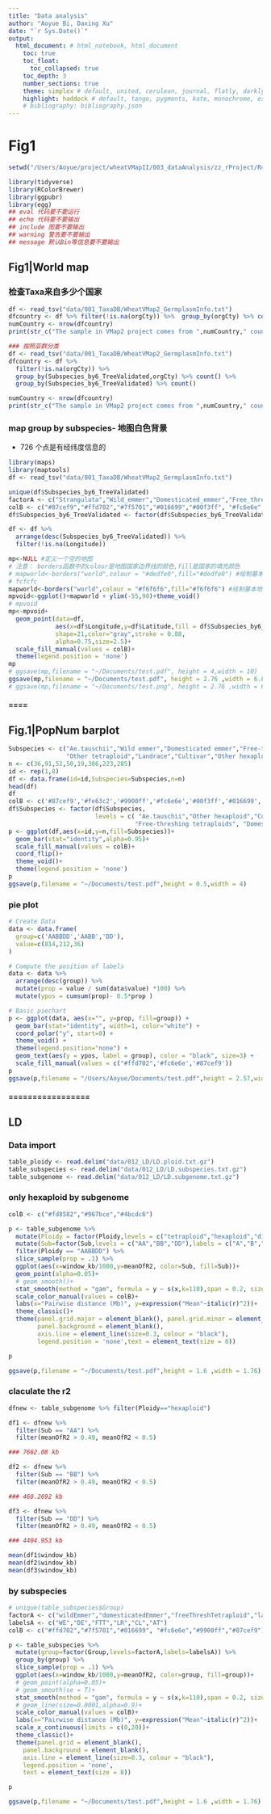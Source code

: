 ```yaml
---
title: "Data analysis"
author: "Aoyue Bi, Daxing Xu"
date: "`r Sys.Date()`"
output: 
  html_document: # html_notebook, html_document
    toc: true
    toc_float:
      toc_collapsed: true
    toc_depth: 3
    number_sections: true
    theme: simplex # default, united, cerulean, journal, flatly, darkly, readable, spacelab, united, cosmo, lumen, paper, sandstone, simplex, and yeti
    highlight: haddock # default, tango, pygments, kate, monochrome, espresso, zenburn, haddock, and breezedark
    # bibliography: bibliography.json
---
```


# Fig1

```r
setwd("/Users/Aoyue/project/wheatVMapII/003_dataAnalysis/zz_rProject/R4VMap2Figs")
```

```r
library(tidyverse)
library(RColorBrewer)
library(ggpubr)
library(egg)
## eval 代码要不要运行
## echo 代码要不要输出
## include 图要不要输出
## warning 警告要不要输出
## message 默认Bin等信息要不要输出
```

## Fig1|World map
### 检查Taxa来自多少个国家
```r
df <- read_tsv("data/001_TaxaDB/WheatVMap2_GermplasmInfo.txt")
dfcountry <- df %>% filter(!is.na(orgCty)) %>%  group_by(orgCty) %>% count()
numCountry <- nrow(dfcountry)
print(str_c("The sample in VMap2 project comes from ",numCountry," countries"))

### 按照亚群分类
df <- read_tsv("data/001_TaxaDB/WheatVMap2_GermplasmInfo.txt")
dfcountry <- df %>% 
  filter(!is.na(orgCty)) %>% 
  group_by(Subspecies_by6_TreeValidated,orgCty) %>% count() %>% 
  group_by(Subspecies_by6_TreeValidated) %>% count()

numCountry <- nrow(dfcountry)
print(str_c("The sample in VMap2 project comes from ",numCountry," countries"))

```
### map group by subspecies- 地图白色背景
- 726 个点是有经纬度信息的
```r
library(maps)
library(maptools)
df <- read_tsv("data/001_TaxaDB/WheatVMap2_GermplasmInfo.txt")

unique(df$Subspecies_by6_TreeValidated)
factorA <- c("Strangulata","Wild_emmer","Domesticated_emmer","Free_threshing_tetraploids","OtherTetraploids","Landrace","Cultivar","OtherHexaploids")
colB <- c("#87cef9","#ffd702","#7f5701","#016699","#00f3ff", "#fc6e6e","#9900ff","#fe63c2")
df$Subspecies_by6_TreeValidated <- factor(df$Subspecies_by6_TreeValidated,levels = factorA)

df <- df %>% 
  arrange(desc(Subspecies_by6_TreeValidated)) %>% 
  filter(!is.na(Longitude))

mp<-NULL #定义一个空的地图
# 注意： borders函数中的colour是地图国家边界线的颜色,fill是国家的填充颜色
# mapworld<-borders("world",colour = "#dedfe0",fill="#dedfe0") #绘制基本地图
# fcfcfc
mapworld<-borders("world",colour = "#f6f6f6",fill="#f6f6f6") #绘制基本地图， 白色背景
mpvoid<-ggplot()+mapworld + ylim(-55,90)+theme_void()
# mpvoid
mp<-mpvoid+
  geom_point(data=df,
             aes(x=df$Longitude,y=df$Latitude,fill = df$Subspecies_by6_TreeValidated),
             shape=21,color="gray",stroke = 0.08,
             alpha=0.75,size=2.5)+
  scale_fill_manual(values = colB)+
  theme(legend.position = 'none')
mp
# ggsave(mp,filename = "~/Documents/test.pdf", height = 4,width = 10)
ggsave(mp,filename = "~/Documents/test.pdf", height = 2.76 ,width = 6.89)
# ggsave(mp,filename = "~/Documents/test.png", height = 2.76 ,width = 6.89)

```

#### ====
## Fig.1\|PopNum barplot

```r
Subspecies <- c("Ae.tauschii","Wild emmer","Domesticated emmer","Free-threshing tetraploids",
                "Other tetraploid","Landrace","Cultivar","Other hexaploid")
n <- c(36,91,52,50,19,306,223,285)
id <- rep(1,8)
df <- data.frame(id=id,Subspecies=Subspecies,n=n)
head(df)
df
colB <- c('#87cef9','#fe63c2','#9900ff','#fc6e6e','#00f3ff','#016699','#7f5701','#ffd702')
df$Subspecies <- factor(df$Subspecies,
                        levels = c( "Ae.tauschii","Other hexaploid","Cultivar","Landrace", "Other tetraploid",
                                   "Free-threshing tetraploids", "Domesticated emmer","Wild emmer"))
p <- ggplot(df,aes(x=id,y=n,fill=Subspecies))+
  geom_bar(stat="identity",alpha=0.95)+
  scale_fill_manual(values = colB)+
  coord_flip()+
  theme_void()+
  theme(legend.position = 'none')
p
ggsave(p,filename = "~/Documents/test.pdf",height = 0.5,width = 4)

```

### pie plot
```r
# Create Data
data <- data.frame(
  group=c('AABBDD','AABB','DD'),
  value=c(814,212,36)
)

# Compute the position of labels
data <- data %>% 
  arrange(desc(group)) %>%
  mutate(prop = value / sum(data$value) *100) %>%
  mutate(ypos = cumsum(prop)- 0.5*prop )

# Basic piechart
p <- ggplot(data, aes(x="", y=prop, fill=group)) +
  geom_bar(stat="identity", width=1, color="white") +
  coord_polar("y", start=0) +
  theme_void() + 
  theme(legend.position="none") +
  geom_text(aes(y = ypos, label = group), color = "black", size=3) +
  scale_fill_manual(values = c("#ffd702",'#fc6e6e','#87cef9'))
p  
ggsave(p,filename = "/Users/Aoyue/Documents/test.pdf",height = 2.57,width = 2.57)
```


#### =================
## LD
### Data import
```r
table_ploidy <- read.delim("data/012_LD/LD.ploid.txt.gz")
table_subspecies <- read.delim("data/012_LD/LD.subspecies.txt.gz")
table_subgenome <- read.delim("data/012_LD/LD.subgenome.txt.gz")
```

### only hexaploid by subgenome
```r
colB <- c("#fd8582","#967bce","#4bcdc6") 

p <- table_subgenome %>% 
  mutate(Ploidy = factor(Ploidy,levels = c("tetraploid","hexaploid","diploid"),labels = c("AABB","AABBDD","DD"))) %>% 
  mutate(Sub=factor(Sub,levels = c("AA","BB","DD"),labels = c("A","B","D"))) %>% 
  filter(Ploidy == "AABBDD") %>%
  slice_sample(prop = .1) %>%
  ggplot(aes(x=window_kb/1000,y=meanOfR2, color=Sub, fill=Sub))+
  geom_point(alpha=0.05)+
  # geom_smooth()+
  stat_smooth(method = "gam", formula = y ~ s(x,k=110),span = 0.2, size = 1,se=T) +
  scale_color_manual(values = colB)+
  labs(x="Pairwise distance (Mb)", y=expression("Mean"~italic(r)^2))+
  theme_classic()+
  theme(panel.grid.major = element_blank(), panel.grid.minor = element_blank(),
        panel.background = element_blank(),
        axis.line = element_line(size=0.3, colour = "black"),
        legend.position = 'none',text = element_text(size = 8))

p

ggsave(p,filename = "~/Documents/test.pdf",height = 1.6 ,width = 1.76)
```
### claculate the r2
```r
dfnew <- table_subgenome %>% filter(Ploidy=="hexaploid")

```

```r
df1 <- dfnew %>% 
  filter(Sub == "AA") %>% 
  filter(meanOfR2 > 0.49, meanOfR2 < 0.5)

### 7662.08 kb

df2 <- dfnew %>% 
  filter(Sub == "BB") %>% 
  filter(meanOfR2 > 0.49, meanOfR2 < 0.5)

### 460.2692 kb

df3 <- dfnew %>% 
  filter(Sub == "DD") %>% 
  filter(meanOfR2 > 0.49, meanOfR2 < 0.5)

### 4404.953 kb

mean(df1$window_kb)
mean(df2$window_kb)
mean(df3$window_kb)


```

### by subspecies
```r
# unique(table_subspecies$Group)
factorA <- c("wildEmmer","domesticatedEmmer","freeThreshTetraploid","landrace","cultivar","tauschii")
labelsA <- c("WE","DE","FTT","LR","CL","AT")
colB <- c("#ffd702","#7f5701","#016699", "#fc6e6e","#9900ff","#87cef9")

p <- table_subspecies %>% 
  mutate(group=factor(Group,levels=factorA,labels=labelsA)) %>% 
  group_by(group) %>% 
  slice_sample(prop = .1) %>%
  ggplot(aes(x=window_kb/1000,y=meanOfR2, color=group, fill=group))+
  # geom_point(alpha=0.05)+
  # geom_smooth(se = T)+
  stat_smooth(method = "gam", formula = y ~ s(x,k=110),span = 0.2, size = 1,se=T) +
  # geom_line(size=0.0001,alpha=0.9)+
  scale_color_manual(values = colB)+
  labs(x="Pairwise distance (Mb)", y=expression("Mean"~italic(r)^2))+
  scale_x_continuous(limits = c(0,20))+
  theme_classic()+
  theme(panel.grid = element_blank(),
    panel.background = element_blank(),
    axis.line = element_line(size=0.3, colour = "black"),
    legend.position = 'none',
    text = element_text(size = 8))

p

ggsave(p,filename = "~/Documents/test.pdf",height = 1.6 ,width = 1.76)
```

```r

```














